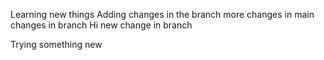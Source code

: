 Learning new things
Adding changes in the branch
more changes in main
changes in branch
Hi 
new change in branch

Trying something new

